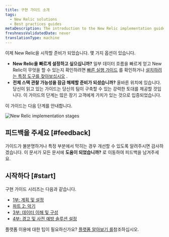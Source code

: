 ```yaml
---
title: 구현 가이드 소개
tags:
  - New Relic solutions
  - Best practices guides
metaDescription: The introduction to the New Relic implementation guide.
freshnessValidatedDate: never
translationType: machine
---
```



이제 New Relic을 시작할 준비가 되었습니다. 몇 가지 옵션이 있습니다.

* **New Relic을 빠르게 설정하고 싶으십니까?** 일부 데이터 흐름을 빠르게 얻고 New Relic이 무엇을 할 수 있는지 확인하려면 [빠른 실행 가이드](/docs/new-relic-solutions/get-started/quick-launch-guide) 를 확인하거나 [설치하려는 특정 도구를 찾아보십시오](https://newrelic.com/instant-observability) .
* **전체 스택 관찰 가능성을 잠금 해제할 준비가 되셨습니까?** 올바른 위치에 있습니다. 당신이 읽고 있는 가이드는 당신의 팀이 구축할 수 있는 강력한 토대를 제공할 것입니다. 이 가이드의 단계는 많은 장기 고객에게 가치가 있는 것으로 입증되었습니다.

이 가이드는 다음 단계를 안내합니다.

<img
  title="New Relic implementation stages"
  alt="New Relic implementation stages"
  src={apmImplementationGuideStages}
/>

## 피드백을 주세요 [#feedback]

가이드가 불분명하거나 특정 부분에서 막히는 경우 개선할 수 있도록 알려주시면 감사하겠습니다. 이 문서가 모든 문서에 **도움이 되었습니까?** 로 이동하여 피드백을 남겨주세요.

## 시작하다 [#start]

구현 가이드 시리즈는 다음과 같습니다.

* [1부: 계획 및 설정](/docs/new-relic-solutions/get-started/implementation-guide-planning-setup)
* [파트 2: 악기](/docs/new-relic-solutions/get-started/implementation-guide-instrument)
* [3부: 데이터 이해 및 구성](/docs/new-relic-solutions/get-started/implementation-guide-organize-data)
* [4부: 경고 및 사전 예방 솔루션 설정](/docs/new-relic-solutions/get-started/implementation-guide-alerting-proactive-solutions)

플랫폼 이용에 대한 팁이 필요하신가요? [플랫폼 알아보기 를](/docs/new-relic-solutions/new-relic-one/introduction-new-relic-platform)참조하십시오.